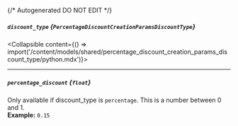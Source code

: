 {/* Autogenerated DO NOT EDIT  */}

##### `discount_type` *{`PercentageDiscountCreationParamsDiscountType`}*
<Collapsible content={() => import('/content/models/shared/percentage_discount_creation_params_discount_type/python.mdx')}>
</Collapsible>

---
##### `percentage_discount` *{`float`}*
Only available if discount_type is `percentage`. This is a number between 0 and 1.
<br/>
**Example:** `0.15`

